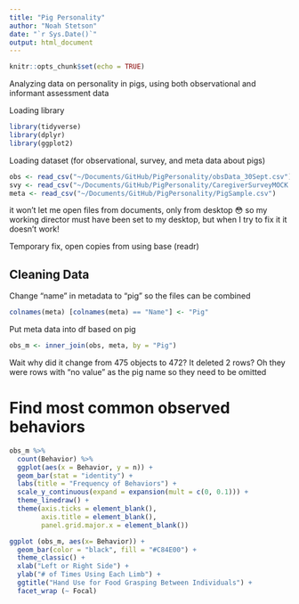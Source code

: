 ```yaml
---
title: "Pig Personality"
author: "Noah Stetson"
date: "`r Sys.Date()`"
output: html_document
---
```


```r
knitr::opts_chunk$set(echo = TRUE)
```

Analyzing data on personality in pigs, using both observational and informant assessment data

Loading library
```r
library(tidyverse)
library(dplyr)
library(ggplot2)
```

Loading dataset (for observational, survey, and meta data about pigs)
```r
obs <- read_csv("~/Documents/GitHub/PigPersonality/obsData_30Sept.csv")
svy <- read_csv("~/Documents/GitHub/PigPersonality/CaregiverSurveyMOCK.csv")
meta <- read_csv("~/Documents/GitHub/PigPersonality/PigSample.csv")
```
it won't let me open files from documents, only from desktop 😳 so my working director must have been set to my desktop, but when I try to fix it it doesn't work!

Temporary fix, open copies from using base (readr)

## Cleaning Data

Change "name" in metadata to "pig" so the files can be combined
```r
colnames(meta) [colnames(meta) == "Name"] <- "Pig"
```

Put meta data into df based on pig
```r
obs_m <- inner_join(obs, meta, by = "Pig") 
```
Wait why did it change from 475 objects to 472? It deleted 2 rows?
Oh they were rows with "no value" as the pig name so they need to be omitted

# Find most common observed behaviors
```r
obs_m %>% 
  count(Behavior) %>% 
  ggplot(aes(x = Behavior, y = n)) +
  geom_bar(stat = "identity") +
  labs(title = "Frequency of Behaviors") +
  scale_y_continuous(expand = expansion(mult = c(0, 0.1))) +
  theme_linedraw() +
  theme(axis.ticks = element_blank(),
        axis.title = element_blank(),
        panel.grid.major.x = element_blank())
```

```r
ggplot (obs_m, aes(x= Behavior)) +
  geom_bar(color = "black", fill = "#C84E00") +
  theme_classic() +
  xlab("Left or Right Side") +
  ylab("# of Times Using Each Limb") +
  ggtitle("Hand Use for Food Grasping Between Individuals") +
  facet_wrap (~ Focal)
```

